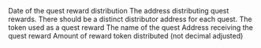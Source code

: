 <ParamField path="block_date">
Date of the quest reward distribution
</ParamField>
<ParamField path="distributor_address">
The address distributing quest rewards. There should be a distinct distributor address for each quest.
</ParamField>
<ParamField path="rewards_token">
The token used as a quest reward
</ParamField>
<ParamField path="quest_name">
The name of the quest
</ParamField>
<ParamField path="quester_address">
Address receiving the quest reward
</ParamField>
<ParamField path="tx_hash">

</ParamField>
<ParamField path="evt_index">

</ParamField>
<ParamField path="block_time">

</ParamField>
<ParamField path="block_number">

</ParamField>
<ParamField path="rewards_token_value_raw">
Amount of reward token distributed (not decimal adjusted)
</ParamField>

